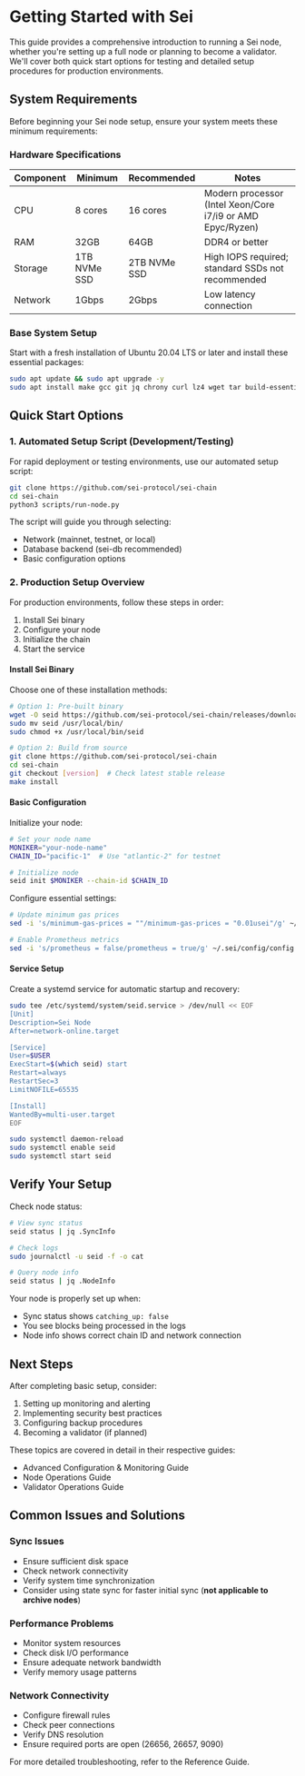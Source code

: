 # Getting Started with Sei

This guide provides a comprehensive introduction to running a Sei node, whether you're setting up a full node or planning to become a validator. We'll cover both quick start options for testing and detailed setup procedures for production environments.

## System Requirements

Before beginning your Sei node setup, ensure your system meets these minimum requirements:

### Hardware Specifications

| Component | Minimum      | Recommended  | Notes                                                      |
| --------- | ------------ | ------------ | ---------------------------------------------------------- |
| CPU       | 8 cores      | 16 cores     | Modern processor (Intel Xeon/Core i7/i9 or AMD Epyc/Ryzen) |
| RAM       | 32GB         | 64GB         | DDR4 or better                                             |
| Storage   | 1TB NVMe SSD | 2TB NVMe SSD | High IOPS required; standard SSDs not recommended          |
| Network   | 1Gbps        | 2Gbps        | Low latency connection                                     |

### Base System Setup

Start with a fresh installation of Ubuntu 20.04 LTS or later and install these essential packages:

```bash
sudo apt update && sudo apt upgrade -y
sudo apt install make gcc git jq chrony curl lz4 wget tar build-essential -y
```

## Quick Start Options

### 1. Automated Setup Script (Development/Testing)

For rapid deployment or testing environments, use our automated setup script:

```bash
git clone https://github.com/sei-protocol/sei-chain
cd sei-chain
python3 scripts/run-node.py
```

The script will guide you through selecting:

- Network (mainnet, testnet, or local)
- Database backend (sei-db recommended)
- Basic configuration options

### 2. Production Setup Overview

For production environments, follow these steps in order:

1. Install Sei binary
2. Configure your node
3. Initialize the chain
4. Start the service

#### Install Sei Binary

Choose one of these installation methods:

```bash
# Option 1: Pre-built binary
wget -O seid https://github.com/sei-protocol/sei-chain/releases/download/[version]/seid-[version]-linux-amd64
sudo mv seid /usr/local/bin/
sudo chmod +x /usr/local/bin/seid

# Option 2: Build from source
git clone https://github.com/sei-protocol/sei-chain
cd sei-chain
git checkout [version]  # Check latest stable release
make install
```

#### Basic Configuration

Initialize your node:

```bash
# Set your node name
MONIKER="your-node-name"
CHAIN_ID="pacific-1"  # Use "atlantic-2" for testnet

# Initialize node
seid init $MONIKER --chain-id $CHAIN_ID
```

Configure essential settings:

```bash
# Update minimum gas prices
sed -i 's/minimum-gas-prices = ""/minimum-gas-prices = "0.01usei"/g' ~/.sei/config/app.toml

# Enable Prometheus metrics
sed -i 's/prometheus = false/prometheus = true/g' ~/.sei/config/config.toml
```

#### Service Setup

Create a systemd service for automatic startup and recovery:

```bash
sudo tee /etc/systemd/system/seid.service > /dev/null << EOF
[Unit]
Description=Sei Node
After=network-online.target

[Service]
User=$USER
ExecStart=$(which seid) start
Restart=always
RestartSec=3
LimitNOFILE=65535

[Install]
WantedBy=multi-user.target
EOF

sudo systemctl daemon-reload
sudo systemctl enable seid
sudo systemctl start seid
```

## Verify Your Setup

Check node status:

```bash
# View sync status
seid status | jq .SyncInfo

# Check logs
sudo journalctl -u seid -f -o cat

# Query node info
seid status | jq .NodeInfo
```

Your node is properly set up when:

- Sync status shows `catching_up: false`
- You see blocks being processed in the logs
- Node info shows correct chain ID and network connection

## Next Steps

After completing basic setup, consider:

1. Setting up monitoring and alerting
2. Implementing security best practices
3. Configuring backup procedures
4. Becoming a validator (if planned)

These topics are covered in detail in their respective guides:

- Advanced Configuration & Monitoring Guide
- Node Operations Guide
- Validator Operations Guide

## Common Issues and Solutions

### Sync Issues

- Ensure sufficient disk space
- Check network connectivity
- Verify system time synchronization
- Consider using state sync for faster initial sync (**not applicable to archive nodes**)

### Performance Problems

- Monitor system resources
- Check disk I/O performance
- Ensure adequate network bandwidth
- Verify memory usage patterns

### Network Connectivity

- Configure firewall rules
- Check peer connections
- Verify DNS resolution
- Ensure required ports are open (26656, 26657, 9090)

For more detailed troubleshooting, refer to the Reference Guide.
